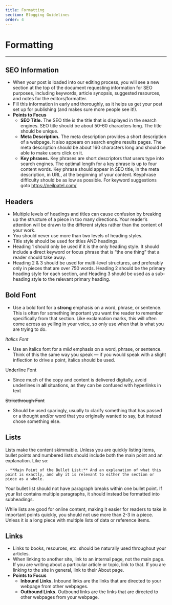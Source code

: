 ```yaml
---
title: Formatting
section: Blogging Guidelines
order: 4
---
```


# Formatting
----

## SEO Information

- When your post is loaded into our editing process, you will see a new section at the top of the document requesting information for SEO purposes, including keywords, article synopsis, suggested resources, and notes for the editors/formatter. 
- Fill this information in early and thoroughly, as it helps us get your post set up for publishing (and makes sure more people see it!). 
- **Points to Focus**
    - **SEO Title.** The SEO title is the title that is displayed in the search engines. SEO title should be about 50-60 characters long. The title should be unique. 
    - **Meta Description.** The meta description provides a short description of a webpage. It also appears on search engine results pages. The meta description should be about 160 characters long and should be able to make users click on it.
    - **Key phrases.** Key phrases are short descriptors that users type into search engines. The optimal length for a key phrase is up to four content words. Key phrase should appear in SEO title, in the meta description, in URL, at the beginning of your content. Keyphrase difficulty should be as low as possible. For keyword suggestions goto https://neilpatel.com/

## Headers

- Multiple levels of headings and titles can cause confusion by breaking up the structure of a piece in too many directions. Your reader’s attention will be drawn to the different styles rather than the content of your work.
- You should never use more than two levels of heading styles.
- Title style should be used for titles AND headings. 
- Heading 1 should only be used if it is the only heading style. It should include a direct keyword or focus phrase that is “the one thing” that a reader should take away.
- Heading 2 & 3 should be used for multi-level structures, and preferably only in pieces that are over 750 words. Heading 2 should be the primary heading style for each section, and Heading 3 should be used as a sub-heading style to the relevant primary heading.

## Bold Font

- Use a bold font for a **strong** emphasis on a word, phrase, or sentence. This is often for something important you want the reader to remember specifically from that section. Like exclamation marks, this will often come across as yelling in your voice, so only use when that is what you are trying to do.

*Italics Font*

- Use an italics font for a *mild* emphasis on a word, phrase, or sentence. Think of this the same way you speak — if you would speak with a slight inflection to drive a point, italics should be used.

Underline Font

- Since much of the copy and content is delivered digitally, avoid underlines in **all** situations, as they can be confused with hyperlinks in text

~~Strikethrough Font~~

- Should be used sparingly, usually to clarify something that has passed or a thought and/or word that you originally wanted to say, but instead chose something else.

## Lists

Lists make the content skimmable. Unless you are quickly listing items, bullet points and numbered lists should include both the main point and an explanation. Like so:

    - **Main Point of the Bullet List:** And an explanation of what this point is exactly, and why it is relevant to either the section or piece as a whole.

Your bullet list should not have paragraph breaks within one bullet point. If your list contains multiple paragraphs, it should instead be formatted into subheadings.

While lists are good for online content, making it easier for readers to take in important points quickly, you should not use more than 2-3 in a piece. Unless it is a long piece with multiple lists of data or reference items.

## Links

- Links to books, resources, etc. should be naturally used throughout your articles. 
- When linking to another site, link to an internal page, not the main page. If you are writing about a particular article or topic, link to that. If you are linking to the site in general, link to their About page.
- **Points to Focus**
    - **Inbound Links.** Inbound links are the links that are directed to your webpage from other webpages.
    - **Outbound Links.** Outbound links are the links that are directed to other webpages from your webpage.

